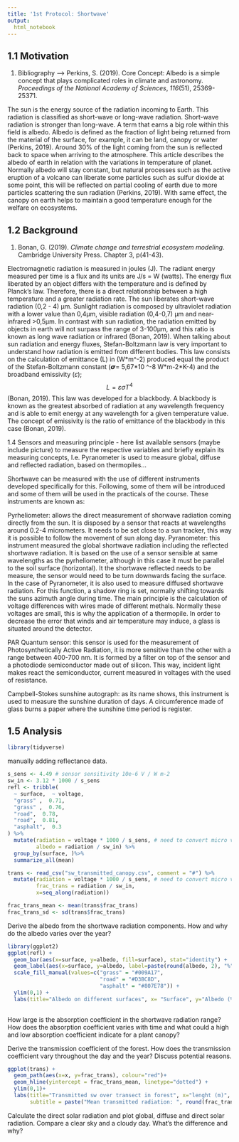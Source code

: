 ```yaml
---
title: '1st Protocol: Shortwave'
output:
  html_notebook
---
```



## 1.1 Motivation

1.  Bibliography ---\> Perkins, S. (2019). Core Concept: Albedo is a simple concept that plays complicated roles in climate and astronomy. *Proceedings of the National Academy of Sciences*, *116*(51), 25369-25371.

The sun is the energy source of the radiation incoming to Earth. This radiation is classified as short-wave or long-wave radiation. Short-wave radiation is stronger than long-wave.
A term that earns a big role within this field is albedo. Albedo is defined as the fraction of light being returned from the material of the surface, for example, it can be land, canopy or water (Perkins, 2019). Around 30% of the light coming from the sun is reflected back to space when arriving to the atmosphere. This article describes the albedo of earth in relation with the variations in temperature of planet. Normally albedo will stay constant, but natural processes such as the active eruption of a volcano can liberate some particles such as sulfur dioxide at some point, this will be reflected on partial cooling of earth due to more particles scattering the sun radiation (Perkins, 2019). With same effect, the canopy on earth helps to maintain a good temperature enough for the welfare on ecosystems.

## 1.2 Background

1.  Bonan, G. (2019). *Climate change and terrestrial ecosystem modeling*. Cambridge University Press. Chapter 3, p(41-43).

Electromagnetic radiation is measured in joules (J). The radiant energy measured per time is a flux and its units are J/s = W (watts). The energy flux liberated by an object differs with the temperature and is defined by Planck's law. Therefore, there is a direct relationship between a high temperature and a greater radiation rate. The sun liberates short-wave radiation (0,2 - 4) µm. Sunlight radiation is composed by ultraviolet radiation with a lower value than 0,4µm, visible radiation (0,4-0,7) µm and near-infrared \>0,5µm. In contrast with sun radiation, the radiation emitted by objects in earth will not surpass the range of 3-100µm, and this ratio is known as long wave radiation or infrared (Bonan, 2019). When talking about sun radiation and energy fluxes, Stefan-Boltzmann law is very important to understand how radiation is emitted from different bodies. This law consists on the calculation of emittance (L) in (W\*m\^-2) produced equal the product of the Stefan-Boltzmann constant (𝞼= 5,67\*10 \^-8 W\*m-2\*K-4) and the broadband emissivity (𝜀); $$L= \varepsilon \sigma T^4$$ (Bonan, 2019). This law was developed for a blackbody. A blackbody is known as the greatest absorbed of radiation at any wavelength frequency and is able to emit energy at any wavelength for a given temperature value. The concept of emissivity is the ratio of emittance of the blackbody in this case (Bonan, 2019).

1.4 Sensors and measuring principle
- here list available sensors (maybe include picture) to measure the respective variables and briefly explain its measuring concepts, I.e. Pyranometer is used to measure global, diffuse and reflected radiation, based on thermopiles...

Shortwave can be measured with the use of different instruments developed specifically for this. Following, some of them will be introduced and some of them will be used in the practicals of the course. These instruments are known as:

Pyrheliometer: allows the direct measurement of shorwave radiation coming directly from the sun. It is disposed by a sensor that reacts at wavelengths around 0.2-4 micrometers. It needs to be set close to a sun tracker, this way it is possible to follow the movement of sun along day. 
Pyranometer: this instrument measured the global shortwave radiation including the reflected shortwave radiation. It is based on the use of a sensor sensible at same wavelengths as the pyrheliometer, although in this case it must be parallel to the soil surface (horizontal). It the shortwave reflected needs to be measure, the sensor would need to be turn downwards facing the surface. In the case of Pyranometer, it is also used to measure diffused shortwave radiation. For this function, a shadow ring is set, normally shifting towards the suns azimuth angle during time. The main principle is the calculation of voltage differences with wires made of different methals. Normally these voltages are small, this is why the application of a thermopile. In order to decrease the error that winds and air temperature may induce, a glass is situated around the detector. 

PAR Quantum sensor:  this sensor is used for the measurement of Photosynthetically Active Radiation, it is more sensitive than the other with a range between 400-700 nm. It is formed by a filter on top of the sensor and a photodiode semiconductor made out of silicon. This way, incident light makes react the semiconductor, current measured in voltages with the used of resistance. 

Campbell-Stokes sunshine autograph: as its name shows, this instrument is used to measure the sunshine duration of days. A circumference made of glass burns a paper where the sunshine time period is register. 

## 1.5 Analysis

```r

library(tidyverse)

```

manually adding reflectance data.

```r
s_sens <- 4.49 # sensor sensitivity 10e-6 V / W m-2
sw_in <- 3.12 * 1000 / s_sens
refl <- tribble(
  ~ surface,  ~ voltage,
  "grass" ,  0.71,
  "grass" ,  0.76,
  "road",  0.78,
  "road",  0.81,
  "asphalt",  0.3
) %>%
  mutate(radiation = voltage * 1000 / s_sens, # need to convert micro volts in mV
         albedo = radiation / sw_in) %>%
  group_by(surface, )%>%
  summarize_all(mean)
```

```r
trans <- read_csv("sw_transmitted_canopy.csv", comment = "#") %>%
  mutate(radiation = voltage * 1000 / s_sens, # need to convert micro volts in mV
         frac_trans = radiation / sw_in, 
         x=seq_along(radiation))

frac_trans_mean <- mean(trans$frac_trans)
frac_trans_sd <- sd(trans$frac_trans)
```

Derive the albedo from the shortwave radiation components. How
and why do the albedo varies over the year?

```r
library(ggplot2)
ggplot(refl) +
  geom_bar(aes(x=surface, y=albedo, fill=surface), stat="identity") +
  geom_label(aes(x=surface, y=albedo, label=paste(round(albedo, 2), "%"))) +
  scale_fill_manual(values=c("grass" = "#009A17",
                             "road" = "#D3BC8D",
                             "asphalt" = "#807E78")) +
  ylim(0,1) +
  labs(title="Albedo on different surfaces", x= "Surface", y="Albedo (%)")
 
```

How large is the absorption coefficient in the shortwave radiation
range? How does the absorption coefficient varies with time and
what could a high and low absorption coefficient indicate for a plant
canopy?

Derive the transmission coefficient of the forest. How does the
transmission coefficient vary throughout the day and the year?
Discuss potential reasons.

```r
ggplot(trans) + 
  geom_path(aes(x=x, y=frac_trans), colour="red")+
  geom_hline(yintercept = frac_trans_mean, linetype="dotted") +
  ylim(0,1)+
  labs(title="Transmitted sw over transect in forest", x="lenght (m)", y="Fraction transmitted (%)",
       subtitle = paste("Mean transmitted radiation: ", round(frac_trans_mean, 2), ", Sd: ", round(frac_trans_sd,2)))
```
Calculate the direct solar radiation and plot global, diffuse and direct
solar radiation. Compare a clear sky and a cloudy day. What’s the
difference and why?